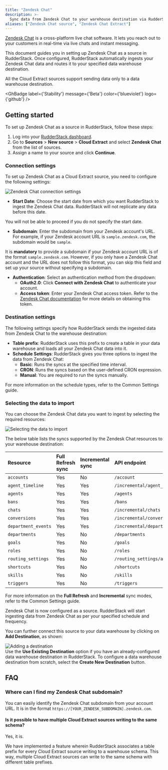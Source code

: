 ```yaml
---
title: "Zendesk Chat"
description: >-
  Sync data from Zendesk Chat to your warehouse destination via RudderStack.
aliases: ["Zendesk Chat source", "Zendesk Chat Extract"]
---
```


[Zendesk Chat](https://www.zendesk.com/in/service/messaging/live-chat/) is a cross-platform live chat software. It lets you reach out to your customers in real-time via live chats and instant messaging.

This document guides you in setting up Zendesk Chat as a source in RudderStack. Once configured, RudderStack automatically ingests your Zendesk Chat data and routes it to your specified data warehouse destination.

<div class="warningBlock">
All the Cloud Extract sources support sending data only to a <Link to="/destinations/warehouse-destinations/">data warehouse destination</Link>.
</div>

<GhBadge
  label={'Stability'}
  message={'Beta'}
  color={'blueviolet'}
  logo={'github'}
/>

## Getting started

To set up Zendesk Chat as a source in RudderStack, follow these steps:

1. Log into your [RudderStack dashboard](https://app.rudderstack.com/).
2. Go to **Sources** > **New source** > **Cloud Extract** and select **Zendesk Chat** from the list of sources.
3. Assign a name to your source and click **Continue**.

### Connection settings

To set up Zendesk Chat as a Cloud Extract source, you need to configure the following settings:

<img src="../../assets/cloud-extract-sources/zendesk-chat-connection-settings.png" alt="Zendesk Chat connection settings" />

- **Start Date**: Choose the start date from which you want RudderStack to ingest the Zendesk Chat data. RudderStack will not replicate any data before this date.

<div class="warningBlock">
You will not be able to proceed if you do not specify the start date.
</div>

- **Subdomain**: Enter the subdomain from your Zendesk account's URL. For example, if your Zendesk account URL is `sample.zendesk.com`, the subdomain would be `sample`.

<div class="warningBlock">
It is <strong>mandatory</strong> to provide a subdomain if your Zendesk account URL is of the format <code class="inline-code">sample.zendesk.com</code>. However, if you only have a Zendesk Chat account and the URL does not follow this format, you can skip this field and set up your source without specifying a subdomain.
</div>

- **Authentication**: Select an authentication method from the dropdown:
    - **OAuth2.0**: Click **Connect with Zendesk Chat** to authenticate your account.
    - **Access token**: Enter your Zendesk Chat access token. Refer to the [Zendesk Chat documentation](https://support.zendesk.com/hc/en-us/articles/4408882184986-Getting-an-OAuth-access-token-for-testing-purposes) for more details on obtaining this token.

### Destination settings

The following settings specify how RudderStack sends the ingested data from Zendesk Chat to the warehouse destination:

- **Table prefix**: RudderStack uses this prefix to create a table in your data warehouse and loads all your Zendesk Chat data into it.
- **Schedule Settings**: RudderStack gives you three options to ingest the data from Zendesk Chat:
    - **Basic**: Runs the syncs at the specified time interval. 
    - **CRON**: Runs the syncs based on the user-defined CRON expression.
    - **Manual**: You are required to run the syncs manually.

<div class="infoBlock">
For more information on the schedule types, refer to the <Link to="/sources/extract/common-settings/">Common Settings</Link> guide.
</div>

### Selecting the data to import

You can choose the Zendesk Chat data you want to ingest by selecting the required resources:

<img src="../../assets/cloud-extract-sources/zendesk-chat-connection-settings-2.png" alt="Selecting the data to import" />

The below table lists the syncs supported by the Zendesk Chat resources to your warehouse destination:

| Resource | Full Refresh sync | Incremental sync | API endpoint |
| :---| :---- | :---- |  :---- |
| `accounts` |  Yes | No | `/account` |
| `agent_timeline` | Yes | Yes |  `/incremental/agent_timeline` |
| `agents` | Yes | Yes | `/agents`|
| `bans` | Yes | Yes |  `/bans`|
| `chats` | Yes | Yes | `/incremental/chats` |
| `conversions` | Yes | Yes | `/incremental/conversions`| 
| `department_events` | Yes | Yes |  `/incremental/department_events` |
| `departments` | Yes | No | `/departments`|
| `goals` | Yes | No | `/goals` | 
| `roles` | Yes | No | `/roles`|
| `routing_settings` | Yes | No |  `/routing_settings/account`|
| `shortcuts` | Yes | No | `/shortcuts` |
| `skills` | Yes | No | `/skills`|
| `triggers` | Yes | No | `/triggers`|

<div class="infoBlock">
For more information on the <strong>Full Refresh</strong> and <strong>Incremental</strong> sync modes, refer to the <Link to="/sources/extract/common-settings/#sync-modes">Common Settings</Link> guide.
</div>

Zendesk Chat is now configured as a source. RudderStack will start ingesting data from Zendesk Chat as per your specified schedule and frequency.

You can further connect this source to your data warehouse by clicking on **Add Destination**, as shown:

<img src="../../assets/cloud-extract-sources/add-destination.png" alt="Adding a destination" />

<div class="successBlock">
Use the <strong>Use Existing Destination</strong> option if you have an already-configured data warehouse destination in RudderStack. To configure a data warehouse destination from scratch, select the <strong>Create New Destination</strong> button.
</div>

## FAQ

### Where can I find my Zendesk Chat subdomain?

You can easily identify the Zendesk Chat subdomain from your account URL. It is in the format `https://[YOUR_ZENDESK_SUBDOMAIN].zendesk.com`.

#### Is it possible to have multiple Cloud Extract sources writing to the same schema?

Yes, it is.

We have implemented a feature wherein RudderStack associates a table prefix for every Cloud Extract source writing to a warehouse schema. This way, multiple Cloud Extract sources can write to the same schema with different table prefixes.